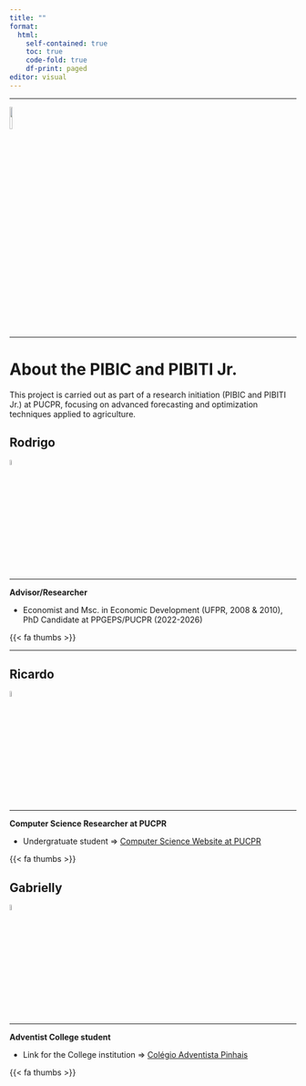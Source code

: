 ```yaml
---
title: ""
format:
  html:
    self-contained: true
    toc: true
    code-fold: true
    df-print: paged
editor: visual
---
```


------------------------------------------------------------------------

<left> ![](https://raw.githubusercontent.com/rhozon/Doutorado/main/pucpr_logo.png){width="10%"} </left>

------------------------------------------------------------------------

# About the PIBIC and PIBITI Jr.

This project is carried out as part of a research initiation (PIBIC and PIBITI Jr.) at PUCPR, focusing on advanced forecasting and optimization techniques applied to agriculture.

::: panel-tabset
## Rodrigo

<right> ![](https://rhozon.github.io/site/me.jpg){width="5%"} </right>

------------------------------------------------------------------------

**Advisor/Researcher**

-   Economist and Msc. in Economic Development (UFPR, 2008 & 2010), PhD Candidate at PPGEPS/PUCPR (2022-2026)

{{< fa thumbs >}}

<!-- Pra instalar os icones no quarto vide https://github.com/quarto-ext/fontawesome -->

<!-- Pra buscar icones vide https://fontawesome.com/search -->

```{=html}

<div style="margin-top: 10px; text-align: left;">

    <!-- LinkedIn (azul) -->
    <a href="https://www.linkedin.com/in/rodrigohermontozon/" target="_blank" style="margin-right: 15px;">
        <i class="fa-brands fa-linkedin" style="font-size: 12px; color: #0077b5;"></i>
    </a>

    <!-- GitHub (preto) -->
    <a href="https://github.com/rhozon" target="_blank" style="margin-right: 15px;">
        <i class="fa-brands fa-github" style="font-size: 12px; color: #000;"></i>
    </a>

    <!-- Google Scholar (substituído por ícone de graduation-cap) -->
    <a href="https://scholar.google.com/citations?user=hPcIR9oAAAAJ&hl=en" target="_blank" style="margin-right: 15px;">
        <i class="fa fa-graduation-cap" style="font-size: 12px; color: #4285F4;"></i>
    </a>

    <!-- ORCID (verde) -->
    <a href="https://orcid.org/my-orcid?orcid=0000-0001-8003-4849" target="_blank" style="margin-right: 15px;">
        <i class="fa-brands fa-orcid" style="font-size: 12px; color: #A6CE39;"></i>
    </a>

    <!-- Curriculum Lattes (ícone de documento) -->
    <a href="https://wwws.cnpq.br/cvlattesweb/PKG_MENU.menu?f_cod=CAE59CF7D29E4B95B7C13C648C78B21F#" target="_blank" style="margin-right: 15px;">
        <i class="fa fa-user-graduate" style="font-size: 12px; color: #000;"></i>
    </a>


    <!-- R Project (azul) -->
    <a href="https://rhozon.github.io/selecaodeprodutosnor/index.html" target="_blank" style="margin-right: 15px;">
        <i class="fa-brands fa-r-project" style="font-size: 12px; color: #276DC3;"></i>
    </a>
    
    <!-- Email (vermelho) -->
    <a href="mailto:rodrigo.hermont@pucpr.edu.br" target="_blank" style="margin-right: 15px;">
        <i class="fa fa-envelope" style="font-size: 12px; color: #D44638;"></i>
    </a>

</div>
  
```



------------------------------------------------------------------------

## Ricardo

<right> ![](https://raw.githubusercontent.com/rhozon/Doutorado/main/RicardoVianna_oval.png){width="5%"} </right>

------------------------------------------------------------------------

**Computer Science Researcher at PUCPR**

-   Undergratuate student $\Rightarrow$ [Computer Science Website at PUCPR](https://graduacao.pucpr.br/cursos/ciencia-da-computacao?utm_source=google-search&utm_medium=search&utm_source_platform=responsivo&utm_campaign=DG34_grad25.1_google-search_conversao_convers%C3%A3o-site_curitiba-cursos&utm_content=DG34_responsivo_na_cursos_ciencia-da-computacao_curitiba_TR160PR&gad_source=1)

{{< fa thumbs >}}

<!-- Pra instalar os icones no quarto vide https://github.com/quarto-ext/fontawesome -->

<!-- Pra buscar icones vide https://fontawesome.com/search -->

```{=html}

<div style="margin-top: 10px; text-align: left;">

    <!-- LinkedIn (azul) -->
    <a href="https://www.linkedin.com/in/ricardo-vianna-65bb9731a/" target="_blank" style="margin-right: 15px;">
        <i class="fa-brands fa-linkedin" style="font-size: 12px; color: #0077b5;"></i>
    </a>

    <!-- GitHub (preto) -->
    <a href="https://github.com/ricaprof" target="_blank" style="margin-right: 15px;">
        <i class="fa-brands fa-github" style="font-size: 12px; color: #000;"></i>
    </a>

    <!-- Email (vermelho) -->
    <a href="mailto:vianna.r@pucpr.edu.br" target="_blank" style="margin-right: 15px;">
        <i class="fa fa-envelope" style="font-size: 12px; color: #D44638;"></i>
    </a>

</div>
  
```






## Gabrielly


<right> ![](https://raw.githubusercontent.com/rhozon/Doutorado/main/image_oval.png){width="5%"} </right>

------------------------------------------------------------------------

**Adventist College student**

-   Link for the College institution $\Rightarrow$ [Colégio Adventista Pinhais](https://pinhais.educacaoadventista.org.br/)

{{< fa thumbs >}}

<!-- Pra instalar os icones no quarto vide https://github.com/quarto-ext/fontawesome -->

<!-- Pra buscar icones vide https://fontawesome.com/search -->

```{=html}

<div style="margin-top: 10px; text-align: left;">

    <!-- GitHub (preto) -->
    <a href="https://github.com/Gaby77-git" target="_blank" style="margin-right: 15px;">
        <i class="fa-brands fa-github" style="font-size: 12px; color: #000;"></i>
    </a>
    
    <!-- Curriculum Lattes (ícone de documento) -->
    <a href="https://lattes.cnpq.br/4415158395421439" target="_blank" style="margin-right: 15px;">
        <i class="fa fa-user-graduate" style="font-size: 12px; color: #000;"></i>
    </a>

    <!-- Email (vermelho) -->
    <a href="mailto:gabrielly.srosa@eaportal.org" target="_blank" style="margin-right: 15px;">
        <i class="fa fa-envelope" style="font-size: 12px; color: #D44638;"></i>
    </a>

</div>
  
```


:::
